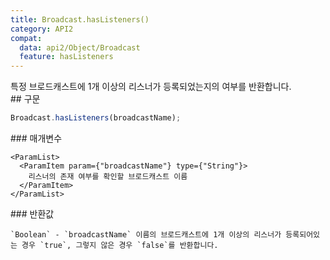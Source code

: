 ```yaml
---
title: Broadcast.hasListeners()
category: API2
compat:
  data: api2/Object/Broadcast
  feature: hasListeners
---
```


<Section>
  특정 브로드캐스트에 1개 이상의 리스너가 등록되었는지의 여부를 반환합니다.
</Section>
<Section>
  ## 구문

  ~~~js
  Broadcast.hasListeners(broadcastName);
  ~~~

  <Section>
    ### 매개변수

    <ParamList>
      <ParamItem param={"broadcastName"} type={"String"}>
        리스너의 존재 여부를 확인할 브로드캐스트 이름
      </ParamItem>
    </ParamList>
  </Section>
  <Section>
    ### 반환값

    `Boolean` - `broadcastName` 이름의 브로드캐스트에 1개 이상의 리스너가 등록되어있는 경우 `true`, 그렇지 않은 경우 `false`를 반환합니다.
  </Section>
</Section>